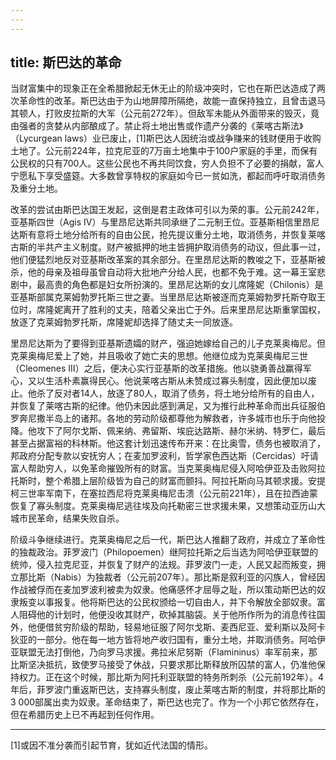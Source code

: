 ```yaml
---
---
---
```

title: 斯巴达的革命
---




当财富集中的现象正在全希腊掀起无休无止的阶级冲突时，它也在斯巴达造成了两次革命性的改革。斯巴达由于为山地屏障所隔绝，故能一直保持独立，且曾击退马其顿人，打败皮拉斯的大军（公元前272年）。但敌军未能从外面带来的毁灭，竟由强者的贪婪从内部酿成了。禁止将土地出售或作遗产分袭的《莱喀古斯法》（Lycurgean laws）业已废止，[1]斯巴达人因统治或战争赚来的钱财便用于收购土地了。公元前224年，拉克尼亚的7万亩土地集中于100户家庭的手里，而保有公民权的只有700人。这些公民也不再共同饮食，穷人负担不了必要的捐献，富人宁愿私下享受盛筵。大多数曾享特权的家庭如今已一贫如洗，都起而呼吁取消债务及重分土地。

改革的尝试由斯巴达国王发起，这倒是君主政体可引以为荣的事。公元前242年，亚基斯四世（Agis Ⅳ）与里昂尼达斯共同承继了二元制王位。亚基斯相信里昂尼达斯有意将土地分给所有的自由公民，抢先提议重分土地，取消债务，并恢复莱喀古斯的半共产主义制度。财产被抵押的地主皆拥护取消债务的动议，但此事一过，他们便猛烈地反对亚基斯改革案的其余部分。在里昂尼达斯的教唆之下，亚基斯被杀，他的母亲及祖母虽曾自动将大批地产分给人民，也都不免于难。这一幕王室悲剧中，最高贵的角色都是妇女所扮演的。里昂尼达斯的女儿席隆妮（Chilonis）是亚基斯部属克莱姆勃罗托斯三世之妻。当里昂尼达斯被逐而克莱姆勃罗托斯夺取王位时，席隆妮离开了胜利的丈夫，陪着父亲出亡于外。后来里昂尼达斯重掌国权，放逐了克莱姆勃罗托斯，席隆妮却选择了随丈夫一同放逐。

里昂尼达斯为了要得到亚基斯遗孀的财产，强迫她嫁给自己的儿子克莱奥梅尼。但克莱奥梅尼爱上了她，并且吸收了她亡夫的思想。他继位成为克莱奥梅尼三世（Cleomenes Ⅲ）之后，便决心实行亚基斯的改革措施。他以骁勇善战赢得军心，又以生活朴素赢得民心。他说莱喀古斯从未赞成过寡头制度，因此便加以废止。他杀了反对者14人，放逐了80人，取消了债务，将土地分给所有的自由人，并恢复了莱喀古斯的纪律。他仍未因此感到满足，又为推行此种革命而出兵征服伯罗奔尼撒半岛上的诸邦。各地的劳动阶级都尊他为解救者，许多城市也乐于向他投降。他攻下了阿尔戈斯、佩来纳、弗留斯、埃庇达路斯、赫尔米纳、特罗仁，最后甚至占据富裕的科林斯。他这套计划迅速传布开来：在比奥雪，债务也被取消了，邦政府分配专款以安抚穷人；在麦加罗波利，哲学家色西达斯（Cercidas）吁请富人帮助穷人，以免革命摧毁所有的财富。当克莱奥梅尼侵入阿哈伊亚及击败阿拉托斯时，整个希腊上层阶级皆为自己的财富而颤抖。阿拉托斯向马其顿求援。安提柯三世率军南下，在塞拉西尼将克莱奥梅尼击溃（公元前221年），且在拉西迪蒙恢复了寡头制度。克莱奥梅尼逃往埃及向托勒密三世求援未果，又想策动亚历山大城市民革命，结果失败自杀。

阶级斗争继续进行。克莱奥梅尼之后一代，斯巴达人推翻了政府，并成立了革命性的独裁政治。菲罗波门（Philopoemen）继阿拉托斯之后当选为阿哈伊亚联盟的统帅，侵入拉克尼亚，并恢复了财产的法规。菲罗波门一走，人民又起而叛变，拥立那比斯（Nabis）为独裁者（公元前207年）。那比斯是叙利亚的闪族人，曾经因作战被俘而在麦加罗波利被卖为奴隶。他痛感怀才屈辱之耻，所以策动斯巴达的奴隶叛变以事报复。他将斯巴达的公民权颁给一切自由人，并下令解放全部奴隶。富人阻碍他的计划时，他便没收其财产，砍掉其脑袋。关于他所作所为的消息传往国外，他便借贫穷阶级的帮助，轻易地征服了阿尔戈斯、麦西尼亚、爱利斯以及阿卡狄亚的一部分。他在每一地方皆将地产收归国有，重分土地，并取消债务。阿哈伊亚联盟无法打倒他，乃向罗马求援。弗拉米尼努斯（Flamininus）率军前来，那比斯坚决抵抗，致使罗马接受了休战，只要求那比斯释放所囚禁的富人，仍准他保持权力。正在这个时候，那比斯为阿托利亚联盟的特务所刺杀（公元前192年）。4年后，菲罗波门重返斯巴达，支持寡头制度，废止莱喀古斯的制度，并将那比斯的3 000部属出卖为奴隶。革命结束了，斯巴达也完了。作为一个小邦它依然存在，但在希腊历史上已不再起到任何作用。



* * *



[1]或因不准分袭而引起节育，犹如近代法国的情形。